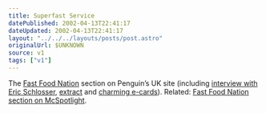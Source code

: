 ```yaml
---
title: Superfast Service
datePublished: 2002-04-13T22:41:17
dateUpdated: 2002-04-13T22:41:17
layout: "../../../layouts/posts/post.astro"
originalUrl: $UNKNOWN
source: v1
tags: ["v1"]
---
```


The [Fast Food Nation][1] section on Penguin&#8217;s UK site (including [interview with Eric Schlosser][2], [extract][3] and [charming e-cards][4]). Related: [Fast Food Nation section on McSpotlight][5].

[1]: http://www.penguin.co.uk/fastfoodnation/
[2]: http://www.penguin.co.uk/Book/EnhancedBookFrame/0,1011,,00.html?0CS^0141006870_QUE
[3]: http://www.penguin.co.uk/Book/EnhancedBookFrame/0,1011,,00.html?0CS^0141006870_EXC
[4]: http://www.penguin.co.uk/Theme/ThemeFrame?0CS^639150
[5]: http://www.mcspotlight.org/media/books/schlosser.html
